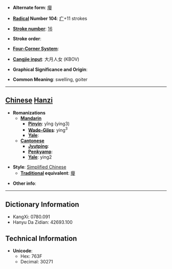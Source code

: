 * '''Alternate form''': [[癭]]

* '''[[Wiktionary:Chinese radical index| Radical]] Number 104''': [[Wiktionary:Chinese radical index 疒|疒]]+11 strokes

* '''[[Wiktionary:Chinese total strokes index|Stroke number]]''': [[Wiktionary:Chinese total strokes index 16|16]]

* '''Stroke order''': 

* '''[[Wiktionary:Chinese four corner index|Four-Corner System]]''': 

* '''[[Wiktionary:Chinese Cangjie index|Cangjie input]]''': 大月人女 (KBOV)

* '''Graphical Significance and Origin''': 

* '''Common Meaning''': swelling, goiter

----

== [[Chinese]] [[Hanzi]] ==

* '''Romanizations'''
** '''[[Mandarin]]'''
*** '''[[Pinyin]]''': yǐng (ying3)
*** '''[[Wade-Giles]]''': ying<sup>3</sup>
*** '''[[Yale]]''': 
** '''[[Cantonese]]'''
*** '''[[Jyutping]]''':
*** '''[[Penkyamp]]''': 
*** '''[[Yale]]''': ying2

* '''Style''': [[Simplified Chinese]] 
** '''[[Traditional Chinese|Traditional]] equivalent''': [[癭]]

* '''Other info''': 

----

== Dictionary Information ==

* KangXi: 0780.091
* Hanyu Da Zidian: 42693.100

== Technical Information ==

* '''Unicode''':
** Hex: 763F
** Decimal: 30271